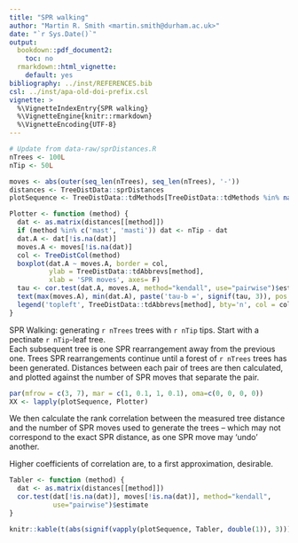 ```yaml
---
title: "SPR walking"
author: "Martin R. Smith <martin.smith@durham.ac.uk>"
date: "`r Sys.Date()`"
output: 
  bookdown::pdf_document2:
    toc: no
  rmarkdown::html_vignette:
    default: yes
bibliography: ../inst/REFERENCES.bib
csl: ../inst/apa-old-doi-prefix.csl
vignette: >
  %\VignetteIndexEntry{SPR walking}
  %\VignetteEngine{knitr::rmarkdown}
  %\VignetteEncoding{UTF-8}
---
```



```r
# Update from data-raw/sprDistances.R
nTrees <- 100L
nTip <- 50L

moves <- abs(outer(seq_len(nTrees), seq_len(nTrees), '-'))
distances <- TreeDistData::sprDistances
plotSequence <- TreeDistData::tdMethods[TreeDistData::tdMethods %in% names(distances)]

Plotter <- function (method) {
  dat <- as.matrix(distances[[method]])
  if (method %in% c('mast', 'masti')) dat <- nTip - dat
  dat.A <- dat[!is.na(dat)]
  moves.A <- moves[!is.na(dat)]
  col <- TreeDistCol(method)
  boxplot(dat.A ~ moves.A, border = col, 
          ylab = TreeDistData::tdAbbrevs[method],
          xlab = 'SPR moves', axes= F)
  tau <- cor.test(dat.A, moves.A, method="kendall", use="pairwise")$estimate
  text(max(moves.A), min(dat.A), paste('tau-b =', signif(tau, 3)), pos = 2, col = col)
  legend('topleft', TreeDistData::tdAbbrevs[method], bty='n', col = col)
}
```

SPR Walking: generating `r nTrees` trees with `r nTip` tips.
Start with a pectinate `r nTip`-leaf tree.  
Each subsequent tree is one SPR rearrangement away from the previous one.
Trees SPR rearrangements continue until a forest of `r nTrees` trees has been
generated.  Distances between each pair of trees are then calculated, and 
plotted against the number of SPR moves that separate the pair.

```r
par(mfrow = c(3, 7), mar = c(1, 0.1, 1, 0.1), oma=c(0, 0, 0, 0))
XX <- lapply(plotSequence, Plotter)
```

We then calculate the rank correlation between the measured tree distance and 
the number of SPR moves used to generate the trees – which may not correspond 
to the exact SPR distance, as one SPR move may 'undo' another.

Higher coefficients of correlation are, to a first approximation, desirable.

```r
Tabler <- function (method) {
  dat <- as.matrix(distances[[method]])
  cor.test(dat[!is.na(dat)], moves[!is.na(dat)], method="kendall",
           use="pairwise")$estimate
}

knitr::kable(t(abs(signif(vapply(plotSequence, Tabler, double(1)), 3))))
```
